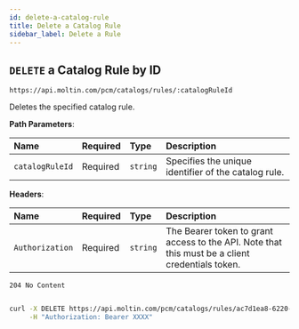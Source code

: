 ```yaml
---
id: delete-a-catalog-rule
title: Delete a Catalog Rule
sidebar_label: Delete a Rule
---
```


## `DELETE` a Catalog Rule by ID

```text
https://api.moltin.com/pcm/catalogs/rules/:catalogRuleId
```

Deletes the specified catalog rule.

<!--DOCUSAURUS_CODE_TABS-->

<!-- Request -->

**Path Parameters**:

| Name | Required | Type | Description |
| :--- | :--- | :--- | :--- |
| `catalogRuleId` | Required | `string` | Specifies the unique identifier of the catalog rule. |

**Headers**:

| Name | Required | Type | Description |
| :--- | :--- | :--- | :--- |
| `Authorization` | Required | `string` | The Bearer token to grant access to the API. Note that this must be a client credentials token. |

<!-- Response -->

`204 No Content`

```json

```

<!--END_DOCUSAURUS_CODE_TABS-->

<!--DOCUSAURUS_CODE_TABS-->

<!--cURL-->

```bash
curl -X DELETE https://api.moltin.com/pcm/catalogs/rules/ac7d1ea8-6220-44b6-978d-a55bf111772d \
     -H "Authorization: Bearer XXXX"
```

<!--END_DOCUSAURUS_CODE_TABS-->
